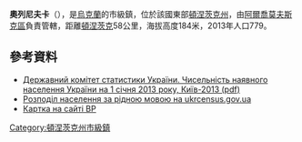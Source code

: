 {{no footnotes|time=2015-09-14T23:48:41+00:00}}
{{coord|48|15|40|N|38|16|18|E|scale:100000|display=title}}

'''奧列尼夫卡'''（{{lang-uk|Оленівка}}），是[[烏克蘭|烏克蘭]]的市級鎮，位於該國東部[[頓涅茨克州|頓涅茨克州]]，由[[阿爾喬莫夫斯克區|阿爾喬莫夫斯克區]]負責管轄，距離[[頓涅茨克|頓涅茨克]]58公里，海拔高度184米，2013年人口779。

==參考資料==
*[http://www.ukrstat.gov.ua/druk/publicat/kat_u/2013/sb/06_13/sb_nnas_2012.zip Державний комітет статистики України. Чисельність наявного населення України на 1 січня 2013 року, Київ-2013 (pdf)]{{Wayback|url=http://www.ukrstat.gov.ua/druk/publicat/kat_u/2013/sb/06_13/sb_nnas_2012.zip |date=20181115124447 }}
*[http://database.ukrcensus.gov.ua/MULT/Database/Census/databasetree_uk.asp Розподіл населення за рідною мовою на ukrcensus.gov.ua]{{Wayback|url=http://database.ukrcensus.gov.ua/MULT/Database/Census/databasetree_uk.asp |date=20140731182036 }}
* [http://w1.c1.rada.gov.ua/pls/z7503/A005?rdat1=22.03.2014&rf7571=42749 Картка на сайті ВР] {{Wayback|url=http://w1.c1.rada.gov.ua/pls/z7503/A005?rdat1=22.03.2014&rf7571=42749 |date=20160304204408 }}

{{DEFAULTSORT:Оленівка}}
[[Category:頓涅茨克州市級鎮|Category:頓涅茨克州市級鎮]]


{{Donetsk-geo-stub}}